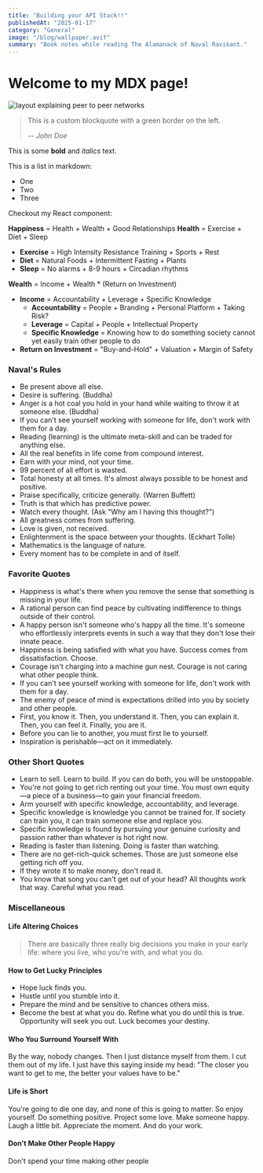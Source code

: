 ```yaml
---
title: "Building your API Stack!!"
publishedAt: "2025-01-17"
category: "General"
image: "/blog/wallpaper.avif"
summary: "Book notes while reading The Alamanack of Naval Ravikant."
---
```


# Welcome to my MDX page!

<Image
  src="/about/about-hero.jpeg"
  alt="layout explaining peer to peer networks"
  width={1022}
  height={486}
  priority
/>



> This is a custom blockquote with a green border on the left.
>
> -- <cite>John Doe</cite>


This is some **bold** and _italics_ text.

This is a list in markdown:

- One
- Two
- Three

Checkout my React component:
<StaticTweet tweetId="1698275115807719479" />

**Happiness** = Health + Wealth + Good Relationships
**Health** = Exercise + Diet + Sleep

- **Exercise** = High Intensity Resistance Training + Sports + Rest
- **Diet** = Natural Foods + Intermittent Fasting + Plants
- **Sleep** = No alarms + 8-9 hours + Circadian rhythms

**Wealth** = Income + Wealth \* (Return on Investment)

- **Income** = Accountability + Leverage + Specific Knowledge
  - **Accountability** = People + Branding + Personal Platform + Taking Risk?
  - **Leverage** = Capital + People + Intellectual Property
  - **Specific Knowledge** = Knowing how to do something society cannot yet easily train other people to do
- **Return on Investment** = "Buy-and-Hold" + Valuation + Margin of Safety

### Naval's Rules

- Be present above all else.
- Desire is suffering. (Buddha)
- Anger is a hot coal you hold in your hand while waiting to throw it at someone else. (Buddha)
- If you can't see yourself working with someone for life, don't work with them for a day.
- Reading (learning) is the ultimate meta-skill and can be traded for anything else.
- All the real benefits in life come from compound interest.
- Earn with your mind, not your time.
- 99 percent of all effort is wasted.
- Total honesty at all times. It's almost always possible to be honest and positive.
- Praise specifically, criticize generally. (Warren Buffett)
- Truth is that which has predictive power.
- Watch every thought. (Ask "Why am I having this thought?")
- All greatness comes from suffering.
- Love is given, not received.
- Enlightenment is the space between your thoughts. (Eckhart Tolle)
- Mathematics is the language of nature.
- Every moment has to be complete in and of itself.

### Favorite Quotes

- Happiness is what's there when you remove the sense that something is missing in your life.
- A rational person can find peace by cultivating indifference to things outside of their control.
- A happy person isn't someone who's happy all the time. It's someone who effortlessly interprets events in such a way that they don't lose their innate peace.
- Happiness is being satisfied with what you have. Success comes from dissatisfaction. Choose.
- Courage isn't charging into a machine gun nest. Courage is not caring what other people think.
- If you can't see yourself working with someone for life, don't work with them for a day.
- The enemy of peace of mind is expectations drilled into you by society and other people.
- First, you know it. Then, you understand it. Then, you can explain it. Then, you can feel it. Finally, you are it.
- Before you can lie to another, you must first lie to yourself.
- Inspiration is perishable—act on it immediately.

### Other Short Quotes

- Learn to sell. Learn to build. If you can do both, you will be unstoppable.
- You're not going to get rich renting out your time. You must own equity—a piece of a business—to gain your financial freedom.
- Arm yourself with specific knowledge, accountability, and leverage.
- Specific knowledge is knowledge you cannot be trained for. If society can train you, it can train someone else and replace you.
- Specific knowledge is found by pursuing your genuine curiosity and passion rather than whatever is hot right now.
- Reading is faster than listening. Doing is faster than watching.
- There are no get-rich-quick schemes. Those are just someone else getting rich off you.
- If they wrote it to make money, don't read it.
- You know that song you can't get out of your head? All thoughts work that way. Careful what you read.

### Miscellaneous

#### Life Altering Choices

> There are basically three really big decisions you make in your early life: where you live, who you're with, and what you do.

#### How to Get Lucky Principles

- Hope luck finds you.
- Hustle until you stumble into it.
- Prepare the mind and be sensitive to chances others miss.
- Become the best at what you do. Refine what you do until this is true. Opportunity will seek you out. Luck becomes your destiny.

#### Who You Surround Yourself With

By the way, nobody changes. Then I just distance myself from them. I cut them out of my life. I just have this saying inside my head: "The closer you want to get to me, the better your values have to be."

#### Life is Short

You're going to die one day, and none of this is going to matter. So enjoy yourself. Do something positive. Project some love. Make someone happy. Laugh a little bit. Appreciate the moment. And do your work.

#### Don't Make Other People Happy

Don't spend your time making other people
